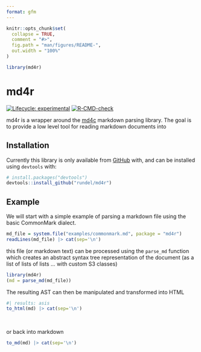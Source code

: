 ```yaml
---
format: gfm
---
```


<!-- README.md is generated from README.Rmd. Please edit that file -->

```r
knitr::opts_chunk$set(
  collapse = TRUE,
  comment = "#>",
  fig.path = "man/figures/README-",
  out.width = "100%"
)

library(md4r)
```

# md4r

<!-- badges: start -->
[![Lifecycle: experimental](https://img.shields.io/badge/lifecycle-experimental-orange.svg)](https://lifecycle.r-lib.org/articles/stages.html#experimental)
[![R-CMD-check](https://github.com/rundel/md4r/actions/workflows/R-CMD-check.yaml/badge.svg)](https://github.com/rundel/md4r/actions/workflows/R-CMD-check.yaml)
<!-- badges: end -->

md4r is a wrapper around the [md4c](https://github.com/mity/md4c) markdown parsing library. The goal is to provide a low level tool for reading markdown documents into 

## Installation

Currently this library is only available from [GitHub](https://github.com/) with, and can be installed using `devtools` with:

```r
# install.packages("devtools")
devtools::install_github("rundel/md4r")
```
## Example

We will start with a simple example of parsing a markdown file using the basic CommonMark dialect.

```r
md_file = system.file("examples/commonmark.md", package = "md4r")
readLines(md_file) |> cat(sep='\n')
```

this file (or markdown text) can be processed using the `parse_md` function which creates an abstract syntax tree representation of the document (as a list of lists of lists ... with custom S3 classes)

```r
library(md4r)
(md = parse_md(md_file))
```

The resulting AST can then be manipulated and transformed into HTML

```r
#| results: asis
to_html(md) |> cat(sep='\n')
```

<br/>

or back into markdown

```r
to_md(md) |> cat(sep='\n')
```


